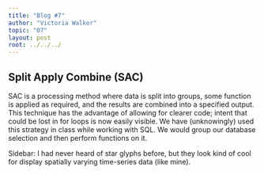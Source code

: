 ```yaml
---
title: "Blog #7"
author: "Victoria Walker"
topic: "07"
layout: post
root: ../../../
---
```


## **S**plit **A**pply **C**ombine (SAC)

SAC is a processing method where data is split into groups, some function is applied as required, and the results are combined into a specified output. This technique has the advantage of allowing for clearer code; intent that could be lost in for loops is now easily visible. We have (unknowingly) used this strategy in class while working with SQL. We would group our database selection and then perform functions on it.

Sidebar: I had never heard of star glyphs before, but they look kind of cool for display spatially varying time-series data (like mine).